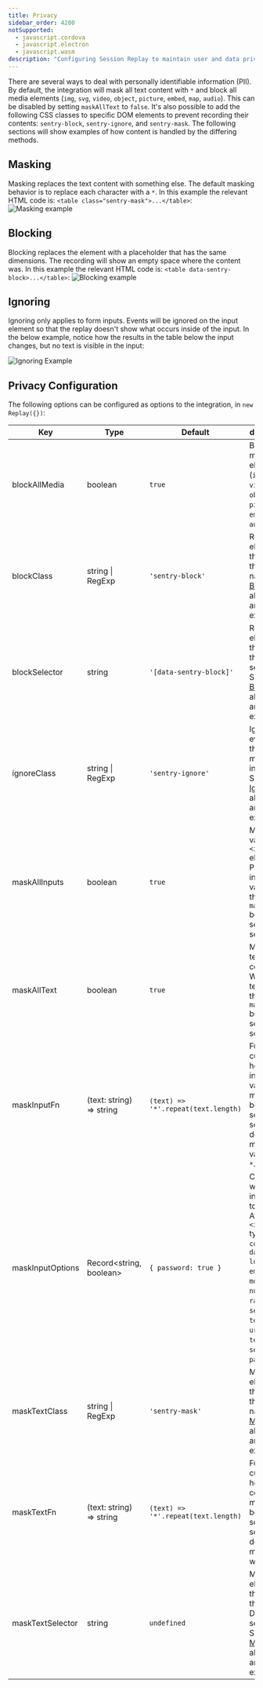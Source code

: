 ```yaml
---
title: Privacy
sidebar_order: 4200
notSupported:
  - javascript.cordova
  - javascript.electron
  - javascript.wasm
description: "Configuring Session Replay to maintain user and data privacy."
---
```


<Include name="beta-note-session-replay.mdx" />

There are several ways to deal with personally identifiable information (PII). By default, the integration will mask all text content with `*` and block all media elements (`img`, `svg`, `video`, `object`, `picture`, `embed`, `map`, `audio`). This can be disabled by setting `maskAllText` to `false`. It's also possible to add the following CSS classes to specific DOM elements to prevent recording their contents: `sentry-block`, `sentry-ignore`, and `sentry-mask`. The following sections will show examples of how content is handled by the differing methods.

## Masking

Masking replaces the text content with something else. The default masking behavior is to replace each character with a `*`. In this example the relevant HTML code is: `<table class="sentry-mask">...</table>`:
![Masking example](./session-replay-masking.png)

## Blocking

Blocking replaces the element with a placeholder that has the same dimensions. The recording will show an empty space where the content was. In this example the relevant HTML code is: `<table data-sentry-block>...</table>`:
![Blocking example](./session-replay-blocking.png)

## Ignoring

Ignoring only applies to form inputs. Events will be ignored on the input element so that the replay doesn't show what occurs inside of the input. In the below example, notice how the results in the table below the input changes, but no text is visible in the input:

![Ignoring Example](./session-replay-ignore-input.gif)

## Privacy Configuration

The following options can be configured as options to the integration, in `new Replay({})`:

| Key              | Type                     | Default                             | description                                                                                                                                                                                                                        |
| ---------------- | ------------------------ | ----------------------------------- | ---------------------------------------------------------------------------------------------------------------------------------------------------------------------------------------------------------------------------------- |
| blockAllMedia    | boolean                  | `true`                              | Block _all_ media elements (`img`, `svg`, `video`, `object`, `picture`, `embed`, `map`, `audio`).                                                                                                                                  |
| blockClass       | string \| RegExp         | `'sentry-block'`                    | Redact all elements that match the class name. See [Blocking](#blocking) above for an example.                                                                                                                                     |
| blockSelector    | string                   | `'[data-sentry-block]'`             | Redact all elements that match the DOM selector. See [Blocking](#blocking) above for an example.                                                                                                                                   |
| ignoreClass      | string \| RegExp         | `'sentry-ignore'`                   | Ignores all events on the matching input field. See [Ignoring](#ignoring) above for an example.                                                                                                                                    |
| maskAllInputs    | boolean                  | `true`                              | Mask values of `<input>` elements. Passes input values through `maskInputFn` before sending to server.                                                                                                                             |
| maskAllText      | boolean                  | `true`                              | Mask _all_ text content. Will pass text content through `maskTextFn` before sending to server.                                                                                                                                     |
| maskInputFn      | (text: string) => string | `(text) => '*'.repeat(text.length)` | Function to customize how form input values are masked before sending to server. By default, masks values with `*`.                                                                                                                |
| maskInputOptions | Record<string, boolean>  | `{ password: true }`                | Customize which inputs `type` to mask. <br /> Available `<input>` types: `color`, `date`, `datetime-local`, `email`, `month`, `number`, `range`, `search`, `tel`, `text`, `time`, `url`, `week`, `textarea`, `select`, `password`. |
| maskTextClass    | string \| RegExp         | `'sentry-mask'`                     | Mask all elements that match the class name. See [Masking](#masking) above for an example.                                                                                                                                         |
| maskTextFn       | (text: string) => string | `(text) => '*'.repeat(text.length)` | Function to customize how text content is masked before sending to server. By default, masks text with `*`.                                                                                                                        |
| maskTextSelector | string                   | `undefined`                         | Mask all elements that match the given DOM selector. See [Masking](#masking) above for an example.                                                                                                                                 |
